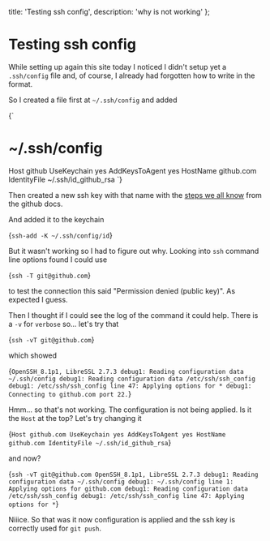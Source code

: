 
  title: 'Testing ssh config',
  description: 'why is not working'
};

# Testing ssh config

While setting up again this site today I noticed I didn't setup yet a `.ssh/config` file and, of course, I already had forgotten how to write in the format.

So I created a file first at `~/.ssh/config` and added

<CodeBlock language="bash">{`
# ~/.ssh/config
Host github
	UseKeychain yes
	AddKeysToAgent yes
	HostName github.com
	IdentityFile ~/.ssh/id_github_rsa
`}
</CodeBlock>

Then created a new ssh key with that name with the [steps we all know](https://docs.github.com/en/github/authenticating-to-github/generating-a-new-ssh-key-and-adding-it-to-the-ssh-agent) from the github docs.

And added it to the keychain

<CodeBlock language="bash">{`
ssh-add -K ~/.ssh/config/id
`}
</CodeBlock>

But it wasn't working so I had to figure out why. Looking into `ssh` command line options found I could use

<CodeBlock language="bash">{`
ssh -T git@github.com
`}
</CodeBlock>

to test the connection this said "Permission denied (public key)". As expected I guess.

Then I thought if I could see the log of the command it could help. There is a `-v` for `verbose` so... let's try that

<CodeBlock language="bash">{`
ssh -vT git@github.com
`}</CodeBlock>

which showed

<CodeBlock language="bash">{`
OpenSSH_8.1p1, LibreSSL 2.7.3
debug1: Reading configuration data ~/.ssh/config
debug1: Reading configuration data /etc/ssh/ssh_config
debug1: /etc/ssh/ssh_config line 47: Applying options for *
debug1: Connecting to github.com port 22.
`}</CodeBlock>

Hmm... so that's not working. The configuration is not being applied. Is it the `Host` at the top? Let's try changing it

<CodeBlock language="bash">{`
Host github.com
	UseKeychain yes
	AddKeysToAgent yes
	HostName github.com
	IdentityFile ~/.ssh/id_github_rsa
`}
</CodeBlock>

and now?

<CodeBlock language="bash">{`
ssh -vT git@github.com
OpenSSH_8.1p1, LibreSSL 2.7.3
debug1: Reading configuration data ~/.ssh/config
debug1: ~/.ssh/config line 1: Applying options for github.com
debug1: Reading configuration data /etc/ssh/ssh_config
debug1: /etc/ssh/ssh_config line 47: Applying options for *
`}
</CodeBlock>

Niiice. So that was it now configuration is applied and the ssh key is correctly used for `git push`.